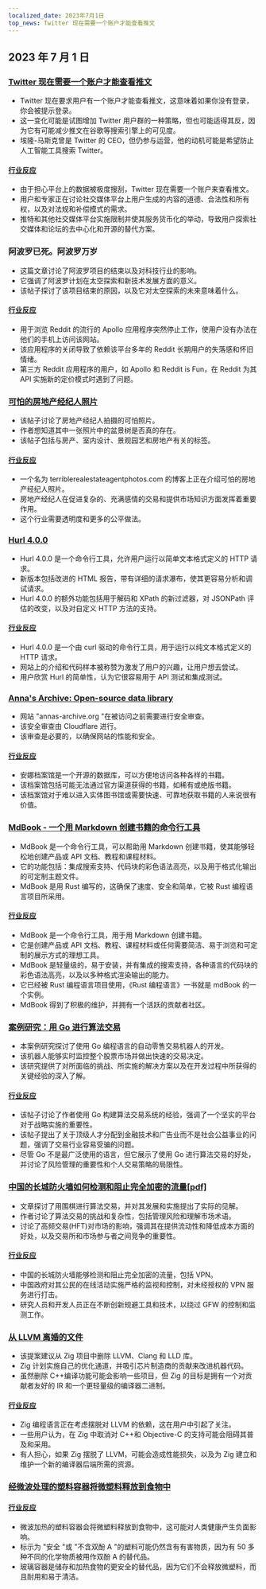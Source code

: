 ```yaml
---
localized_date: 2023年7月1日
top_news: Twitter 现在需要一个账户才能查看推文
---
```




## 2023 年 7 月 1 日

### [Twitter 现在需要一个账户才能查看推文](https://techcrunch.com/2023/06/30/twitter-now-requires-an-account-to-view-tweets/)

- Twitter 现在要求用户有一个账户才能查看推文，这意味着如果你没有登录，你会被提示登录。
- 这一变化可能是试图增加 Twitter 用户群的一种策略，但也可能适得其反，因为它有可能减少推文在谷歌等搜索引擎上的可见度。
- 埃隆-马斯克曾是 Twitter 的 CEO，但仍参与运营，他的动机可能是希望防止人工智能工具搜索 Twitter。

#### [行业反应](http://news.ycombinator.com/item?id=36540957)

- 由于担心平台上的数据被极度搜刮，Twitter 现在需要一个账户来查看推文。
- 用户和专家正在讨论社交媒体平台上用户生成的内容的道德、合法性和所有权，以及对法规和补偿模式的需求。
- 推特和其他社交媒体平台实施限制并使其服务货币化的举动，导致用户探索社交媒体和论坛的去中心化和开源的替代方案。

### 阿波罗已死。阿波罗万岁

- 这篇文章讨论了阿波罗项目的结束以及对科技行业的影响。
- 它强调了阿波罗计划在太空探索和新技术发展方面的意义。
- 该帖子探讨了该项目结束的原因，以及它对太空探索的未来意味着什么。

#### [行业反应](http://news.ycombinator.com/item?id=36543894)

- 用于浏览 Reddit 的流行的 Apollo 应用程序突然停止工作，使用户没有办法在他们的手机上访问该网站。
- 该应用程序的关闭导致了依赖该平台多年的 Reddit 长期用户的失落感和怀旧情绪。
- 第三方 Reddit 应用程序的用户，如 Apollo 和 Reddit is Fun，在 Reddit 为其 API 实施新的定价模式时遇到了问题。

### [可怕的房地产经纪人照片](https://terriblerealestateagentphotos.com)

- 该帖子讨论了房地产经纪人拍摄的可怕照片。
- 作者想知道其中一张照片中的盆景树是否真的存在。
- 该帖子包括与房产、室内设计、景观园艺和房地产有关的标签。

#### [行业反应](http://news.ycombinator.com/item?id=36533193)

- 一个名为 terriblerealestateagentphotos.com 的博客上正在介绍可怕的房地产经纪人照片。
- 房地产经纪人在促进复杂的、充满感情的交易和提供市场知识方面发挥着重要作用。
- 这个行业需要透明度和更多的公平做法。

### [Hurl 4.0.0](https://hurl.dev/blog/2023/06/30/announcing-hurl-4.0.0.html)

- Hurl 4.0.0 是一个命令行工具，允许用户运行以简单文本格式定义的 HTTP 请求。
- 新版本包括改进的 HTML 报告，带有详细的请求瀑布，使其更容易分析和调试请求。
- Hurl 4.0.0 的额外功能包括用于解码和 XPath 的新过滤器，对 JSONPath 评估的改变，以及对自定义 HTTP 方法的支持。

#### [行业反应](http://news.ycombinator.com/item?id=36539144)

- Hurl 4.0.0 是一个由 curl 驱动的命令行工具，用于运行以纯文本格式定义的 HTTP 请求。
- 网站上的介绍和代码样本被称赞为激发了用户的兴趣，让用户想去尝试。
- 用户欣赏 Hurl 的简单性，认为它很容易用于 API 测试和集成测试。

### [Anna's Archive: Open-source data library](https://annas-archive.org/)

- 网站 "annas-archive.org "在被访问之前需要进行安全审查。
- 该安全审查由 Cloudflare 进行。
- 该审查是必要的，以确保网站的性能和安全。

#### [行业反应](http://news.ycombinator.com/item?id=36530662)

- 安娜档案馆是一个开源的数据库，可以方便地访问各种各样的书籍。
- 该档案馆包括可能无法通过官方渠道获得的书籍，如稀有或绝版书籍。
- 该档案馆对于难以进入实体图书馆或需要快速、可靠地获取书籍的人来说很有价值。

### [MdBook - 一个用 Markdown 创建书籍的命令行工具](https://rust-lang.github.io/mdBook/)

- MdBook 是一个命令行工具，可以帮助用 Markdown 创建书籍，使其能够轻松地创建产品或 API 文档、教程和课程材料。
- 它的功能包括：集成搜索支持、代码块的彩色语法高亮，以及用于格式化输出的可定制主题文件。
- MdBook 是用 Rust 编写的，这确保了速度、安全和简单，它被 Rust 编程语言项目所采用。

#### [行业反应](http://news.ycombinator.com/item?id=36528984)

- MdBook 是一个命令行工具，用于用 Markdown 创建书籍。
- 它是创建产品或 API 文档、教程、课程材料或任何需要简洁、易于浏览和可定制的展示方式的理想工具。
- MdBook 是轻量级的，易于安装，并有集成的搜索支持，各种语言的代码块的彩色语法高亮，以及以多种格式渲染输出的能力。
- 它已经被 Rust 编程语言项目使用，《Rust 编程语言》一书就是 mdBook 的一个实例。
- MdBook 得到了积极的维护，并拥有一个活跃的贡献者社区。

### [案例研究：用 Go 进行算法交易](https://polygon.io/blog/case-study-algorithmict-trading-with-go/)

- 本案例研究探讨了使用 Go 编程语言的自动零售交易机器人的开发。
- 该机器人能够实时监控整个股票市场并做出快速的交易决定。
- 该研究提供了对所面临的挑战、所实施的解决方案以及在开发过程中所获得的关键经验的深入了解。

#### [行业反应](http://news.ycombinator.com/item?id=36539235)

- 该帖子讨论了作者使用 Go 构建算法交易系统的经验，强调了一个坚实的平台对于战略实施的重要性。
- 该帖子提出了关于顶级人才分配到金融技术和广告业而不是社会公益事业的问题，强调了交易行业容易受骗的问题。
- 尽管 Go 不是最广泛使用的语言，但它展示了使用 Go 进行算法交易的好处，并讨论了风险管理的重要性和个人交易策略的局限性。

### [中国的长城防火墙如何检测和阻止完全加密的流量[pdf]](https://gfw.report/publications/usenixsecurity23/data/paper/paper.pdf)

- 文章探讨了用围棋进行算法交易，并对其发展和实施提出了实际的见解。
- 作者讨论了算法交易的挑战和复杂性，包括管理风险和理解市场术语。
- 讨论了高频交易(HFT)对市场的影响，强调其在提供流动性和降低成本方面的好处，以及交易所和市场参与者之间竞争的重要性。

#### [行业反应](http://news.ycombinator.com/item?id=36531485)

- 中国的长城防火墙能够检测和阻止完全加密的流量，包括 VPN。
- 中国政府对其公民的在线活动实施严格的监视和控制，对未经授权的 VPN 服务进行打击。
- 研究人员和开发人员正在不断创新规避工具和技术，以绕过 GFW 的控制和监测工作。

### [从 LLVM 离婚的文件](https://github.com/ziglang/zig/issues/16270)

- 该提案建议从 Zig 项目中删除 LLVM、Clang 和 LLD 库。
- Zig 计划实施自己的优化通道，并吸引芯片制造商的贡献来改进机器代码。
- 虽然删除 C++编译功能可能会影响一些项目，但 Zig 的目标是拥有一个对贡献者友好的 IR 和一个更轻量级的编译器二进制。

#### [行业反应](http://news.ycombinator.com/item?id=36529456)

- Zig 编程语言正在考虑摆脱对 LLVM 的依赖，这在用户中引起了关注。
- 一些用户认为，在 Zig 中取消对 C++和 Objective-C 的支持可能会阻碍其普及和采用。
- 有人担心，如果 Zig 摆脱了 LLVM，可能会造成性能损失，以及为 Zig 建立和维护一个新的编译器后端所需的资源。

### [经微波处理的塑料容器将微塑料释放到食物中](https://pubs.acs.org/doi/10.1021/acs.est.3c01942)

#### [行业反应](http://news.ycombinator.com/item?id=36532812)

- 微波加热的塑料容器会将微塑料释放到食物中，这可能对人类健康产生负面影响。
- 标示为 "安全 "或 "不含双酚 A "的塑料可能仍然含有有害物质，因为有 50 多种不同的化学物质被用作双酚 A 的替代品。
- 玻璃容器是储存和加热食物的更安全的替代品，因为它们不会释放微塑料，而且耐用和易于清洁。



